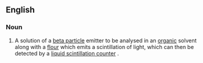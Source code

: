 ==English==

===Noun===
{{en-noun|sg=[[scintillation]] [[cocktail]]}}

#{{context|analytical chemistry|chemistry}} A solution of a [[beta particle]] emitter to be analysed in an [[organic]] solvent along with a [[flour]] which emits a scintillation of light, which can then be detected by a [[liquid scintillation counter]] .
